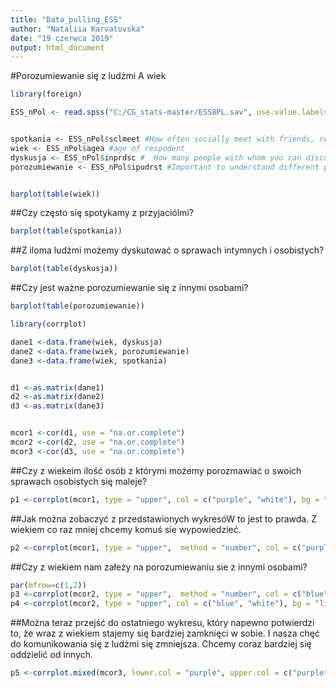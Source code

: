---
title: "Data_pulling_ESS"
author: "Nataliia Karvatovska"
date: "19 czerwca 2019"
output: html_document
---
#Porozumiewanie się z ludźmi A wiek

```{r, warning=FALSE}
library(foreign)

ESS_nPol <- read.spss("C:/CG_stats-master/ESS8PL.sav", use.value.labels = F, to.data.frame = T) ## pełne etykiety


spotkania <- ESS_nPol$sclmeet #How often socially meet with friends, relatives or colleagues
wiek <- ESS_nPol$agea #age of respodent
dyskusja <- ESS_nPol$inprdsc # 	How many people with whom you can discuss intimate and personal matters
porozumiewanie <- ESS_nPol$ipudrst #Important to understand different people


barplot(table(wiek))
```
##Czy często się spotykamy z przyjaciólmi?

```{r}
barplot(table(spotkania))
```
##Z iloma ludżmi możemy dyskutować o sprawach intymnych i osobistych? 

```{r}
barplot(table(dyskusja))
```
##Czy jest ważne porozumiewanie się z innymi osobami?

```{r}
barplot(table(porozumiewanie))

```

```{r}
library(corrplot)

dane1 <-data.frame(wiek, dyskusja)
dane2 <-data.frame(wiek, porozumiewanie)
dane3 <-data.frame(wiek, spotkania)


d1 <-as.matrix(dane1)
d2 <-as.matrix(dane2)
d3 <-as.matrix(dane3)


mcor1 <-cor(d1, use = "na.or.complete")
mcor2 <-cor(d2, use = "na.or.complete")
mcor3 <-cor(d3, use = "na.or.complete")

```

##Czy z wiekeim ilość osób z którymi możemy porozmawiać o swoich sprawach osobistych się maleje?
```{r}

p1 <-corrplot(mcor1, type = "upper", col = c("purple", "white"), bg = "lightpink")   
```
##Jak można zobaczyć z przedstawionych wykresóW to jest to prawda. Z wiekiem co raz mniej chcemy komuś sie wypowiedzieć.  


```{r}
p2 <-corrplot(mcor1, type = "upper",  method = "number", col = c("purple", "white"), bg = "lightpink")
```

##Czy z wiekiem nam załeży na porozumiewaniu sie z innymi osobami?

```{r}
par(mfrow=c(1,2))
p3 <-corrplot(mcor2, type = "upper",  method = "number", col = c("blue", "white"), bg = "lightpink")
p4 <-corrplot(mcor2, type = "upper", col = c("blue", "white"), bg = "lightpink") 

```

##Można teraz przejść do ostatniego wykresu, który napewno potwierdzi to, że wraz z wiekiem stajemy się bardziej zamknięci w sobie. I nasza chęć do komunikowania się z ludżmi się zmniejsza. Chcemy coraz bardziej się oddzielić od innych.
```{r}

p5 <-corrplot.mixed(mcor3, lower.col = "purple", upper.col = c("purple", "white"), lower.bg = "lightgrey",  number.cex = .7,)
```



